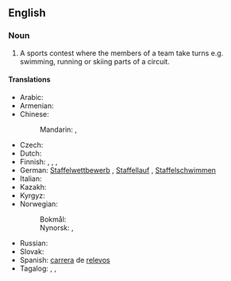 ==English==
{{wikipedia}}

===Noun===
{{en-noun}}

# A sports contest where the members of a team take turns e.g. swimming, running or skiing parts of a circuit.

====Translations====
{{trans-top|sports contest}}
* Arabic: {{t|ar|سِبَاق تَتَابُع}}
* Armenian: {{q|running}} {{t+|hy|փոխանցումավազք}}
* Chinese:
*: Mandarin: {{t+|cmn|接力賽}}, {{t+|cmn|接力赛|tr=jiēlìsài}}
* Czech: {{t+|cs|štafeta|f}}
* Dutch: {{t+|nl|estafette|f}}
* Finnish: {{t|fi|viestikilpailu}}, {{t+|fi|viesti}}, {{t|fi|viestijuoksu}} {{q|running}}, {{t|fi|viestikisa}}
* German: [[Staffelwettbewerb]] {{g|m}} {{q|general}}, [[Staffellauf]] {{g|m}} {{q|running}}, [[Staffelschwimmen]] {{g|n}} {{q|swimming}}
* Italian: {{t+|it|staffetta|f}}
* Kazakh: {{t|kk|эстафета}}
* Kyrgyz: {{t+|ky|эстафета}}
* Norwegian:
*: Bokmål: {{t|nb|stafettløp|n}}
*: Nynorsk: {{t|nn|stafettløp|n}}, {{t|nn|stafettlaup|n}}
{{trans-mid}}
* Russian: {{t+|ru|эстафе́та|f}}
* Slovak: {{t|sk|štafeta|f}}
* Spanish: [[carrera#Spanish|carrera]] de [[relevo]]s
* Tagalog: {{t|tl|hatirang-karera}}, {{t|tl|takbuhang-hatiran}}, {{t|tl|takbuhang-dugtungan}}
{{trans-bottom}}

{{topics|en|Sports|Athletics}}